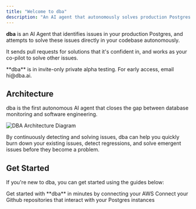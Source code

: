 ```yaml
---
title: "Welcome to dba"
description: "An AI agent that autonomously solves production Postgres issues"
---
```


**dba** is an AI Agent that identifies issues in your production Postgres, and
attempts to solve these issues directly in your codebase autonomously.

It sends pull requests for solutions that it's confident in, and works as your co-pilot to solve other issues.

<Info>
  **dba** is in invite-only private alpha testing. For early access, email
  hi@dba.ai.
</Info>

## Architecture

dba is the first autonomous AI agent that closes the gap between database monitoring and software engineering.

<Frame>
  <img
    src="/images/dba_architecture.png"
    alt="DBA Architecture Diagram"
    style={{ borderRadius: "0.5rem" }}
  />
</Frame>

By continuously detecting and solving issues, dba can help you quickly burn down your existing issues, detect regressions, and solve emergent issues before they become a problem.

## Get Started

If you're new to dba, you can get started using the guides below:

<CardGroup cols={2}>
  <Card title="AWS" icon="aws" href="integrations/aws">
    Get started with **dba** in minutes by connecting your AWS
  </Card>
  <Card title="Github" icon="github" href="integrations/github">
    Connect your Github repositories that interact with your Postgres instances
  </Card>
</CardGroup>
